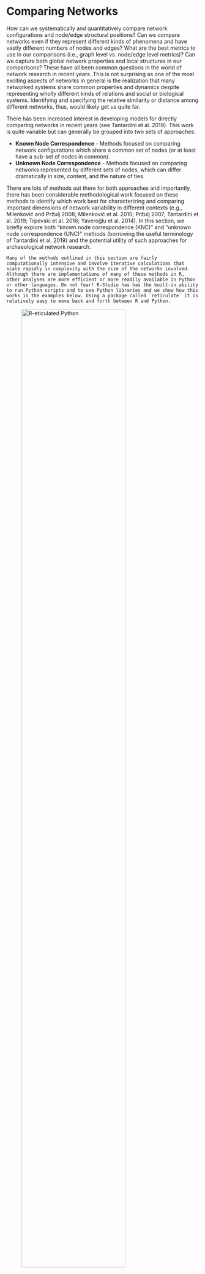 # Comparing Networks{#ComparingNetworks}

How can we systematically and quantitatively compare network configurations and node/edge structural positions? Can we compare networks even if they represent different kinds of phenomena and have vastly different numbers of nodes and edges? What are the best metrics to use in our comparisons (i.e., graph level vs. node/edge level metrics)? Can we capture both global network properties and local structures in our comparisons? These have all been common questions in the world of network research in recent years. This is not surprising as one of the most exciting aspects of networks in general is the realization that many networked systems share common properties and dynamics despite representing wholly different kinds of relations and social or biological systems. Identifying and specifying the relative similarity or distance among different networks, thus, would likely get us quite far.

There has been increased interest in developing models for directly comparing networks in recent years (see Tantardini et al. 2019). This work is quite variable but can generally be grouped into two sets of approaches:

* **Known Node Correspondence** - Methods focused on comparing network configurations which share a common set of nodes (or at least have a sub-set of nodes in common). 
* **Unknown Node Correspondence** - Methods focused on comparing networks represented by different sets of nodes, which can differ dramatically in size, content, and the nature of ties.

There are lots of methods out there for both approaches and importantly, there has been considerable methodological work focused on these methods to identify which work best for characterizing and comparing important dimensions of network variability in different contexts (e.g., Milenković and Pržulj 2008; Milenković et al. 2010; Pržulj 2007; Tantardini et al. 2019; Trpevski et al. 2016; Yaveroğlu et al. 2014). In this section, we briefly explore both "known node correspondence (KNC)" and "unknown node correspondence (UNC)" methods (borrowing the useful terminology of Tantardini et al. 2019) and the potential utility of such approaches for archaeological network research.

```block
Many of the methods outlined in this section are fairly computationally intensive and involve iterative calculations that scale rapidly in complexity with the size of the networks involved. Although there are implementations of many of these methods in R, other analyses are more efficient or more readily available in Python or other languages. Do not fear! R-Studio has has the built-in ability to run Python scripts and to use Python libraries and we show how this works in the examples below. Using a package called `reticulate` it is relatively easy to move back and forth between R and Python.
```
![R-eticulated Python](images/reticulated_python.png){width=80%}

## Known Node Correspondence Methods{#KnownNode}

In this section, we outline potential analytical approaches we can take when our networks share the same nodes or when they have a substantial sub-set of nodes in common. Approaches in this vein are frequently used for comparing different layers of multi-layer networks or different temporal slices of dynamic networks. As both of these kinds of data are common in archaeology these methods likely have much to offer. 

### Direct Comparison of Adjacency Matrices{#CompareAdjacencyMatrices}

The simplest approach to comparing networks with a common set of nodes is to simply directly evaluate differences in the underlying adjacency matrices. For example, you can simply take the absolute difference of one matrix from the other and then normalize it based on some distance metric. Importantly this simple approach works on both simple binary networks, directed networks, as well as weighted networks.

For the example here we will use three time slices of a ceramic similarity network from the [Southwest Social Networks Project](#SWSN) San Pedro region dating to AD1250-1300, AD1300-1350, and AD1350-1400 respectively. Each network object is named based on the first year in the 50 year interval it represents. These network slices have nodes in common but the nodes present in each interval are not identical. Thus, we first create a function below called `network_subset_common` which requires two network objects and the name attribute and outputs a list with two networks that include only those nodes where the two overlap. Let's start by importing the data and finding the common networks for every combination of the three time slices. Our output objects are named `net` followed by the year indicating the first 50 year interval included, then `_`, and then the year indicating the second 50 year interval. Here we make lists for both the consecutive intervals and the non-consecutive intervals. Download the [data here](data/SanPedro_nets.Rdata) to follow along:

```r
library(statnet)

load("data/SanPedro_nets.Rdata")

network_subset_common <-
  function(net1, net2, namevar = "vertex.names") {
    net1_names <-
      network::get.vertex.attribute(net1, attrname = namevar)
    net2_names <-
      network::get.vertex.attribute(net2, attrname = namevar)
    common_names <- net1_names[which(net1_names %in% net2_names)]
    out1 <- net1 %s% which(net1 %v% namevar %in% common_names)
    out2 <- net2 %s% which(net2 %v% namevar %in% common_names)
    return(list(out1, out2))
  }

net1250_1300 <-
  network_subset_common(AD1250net, AD1300net, namevar = "vertex.names")
net1300_1350 <-
  network_subset_common(AD1300net, AD1350net, namevar = "vertex.names")
net1250_1350 <-
  network_subset_common(AD1250net, AD1350net, namevar = "vertex.names")
```

In order to make comparisons, we next extract the adjacency matrices from the network list objects of interest. Let's start by comparing AD1250-1300 and AD1300-1350. First we extract the matrices:

```r
net1 <- as.matrix(net1250_1300[[1]])
net2 <- as.matrix(net1250_1300[[2]])
```

Next, we find the absolute value of the difference between these two adjacency matrices:

```r
net_diff <- abs(net1-net2)

# Let's look at the first 4 rows and columns
net_diff[1:4, 1:4]
```

Now we can simply identify the number and proportion of edges that differ between the two adjacency matrices. This metric can be formally defined as:

$$S = 1- \frac{\Sigma | A^1_{ij} - A^2_{ij}|}{n(n-1)}$$

where

* $A^1_{ij}$ and $A^2_{ij}$ are the adjacency matrices with identical sets of nodes.
* $n$ is the number of nodes

Let's take a look using the matrices we created above:

```r
1 - (sum(net_diff) / (nrow(net_diff) * (nrow(net_diff) - 1)))
```

So this number let's us know that the proportion of ties in common between our two networks is `0.82`.

We can roll this whole process into a function for ease of use. The function we use here expects two adjacency matrices with the same node set.

```r
adjacency_compare <- function(net1, net2) {
  net_diff <- abs(net1 - net2)
  out <-
    1 - (sum(net_diff) / (nrow(net_diff) * (nrow(net_diff) - 1)))
  return(out)
}

# Run function for comparing AD1300-1350 to AD1350-1400
adjacency_compare(as.matrix(net1300_1350[[1]]),
                  as.matrix(net1300_1350[[2]]))

# Run function for comparing AD1250-1300 and AD1350-1400
adjacency_compare(as.matrix(net1250_1350[[1]]),
                  as.matrix(net1250_1350[[2]]))
```

As these results show, our comparison between AD1250-1300 and AD1300-1350 showed the most overlap, followed by the AD1300-1350 and AD1350-1400 interval with an overlap of `0.63` and then finally our non-sequential comparison between AD1250-1300 and AD1350-1400 with an overlap of `0.47`.

This procedure also works on weighted networks, directed networks, or any other form of one-mode network. In the next chunk of code we create two random weighted networks, convert them to adjacency matrices and then compare them using our function:

```r
library(igraph)
set.seed(3464)
rnet1 <- erdos.renyi.game(n = 40, p.or.m = runif(1))
E(rnet1)$weight <- sample(1:5, ecount(rnet1), replace = TRUE)

rnet2 <- erdos.renyi.game(n = 40, p.or.m = runif(1))
E(rnet2)$weight <- sample(1:5, ecount(rnet2), replace = TRUE)

par(mfrow=c(1,2))
plot(rnet1)
plot(rnet2)
par(mfrow=c(1,1))

ra1 <- as_adjacency_matrix(rnet1, sparse = FALSE)
ra2 <- as_adjacency_matrix(rnet2, sparse = FALSE)

adjacency_compare(ra1, ra2)
```

This basic adjacency matrix comparison approach can help us get a sense of how similar or different our networks are but it does not account for the direction of difference nor does it provide a means for interpreting that difference in relation to network structure. As we will see, the examples below extend this basic approach in several ways that allow us to consider such features of our network data.

### Quadratic Assignment Procedure{#QAP}

The quadratic assignment procedure (QAP) is a method for evaluating network correlations or other network metrics among two networks with the same node-set using Monte Carlo simulation methods. In R, the QAP function and test are available in the `statnet` package through a function called `qaptest`. 

Using the lists of network objects with same node-set we defined in the last example, we can make further assessments of the similarity between them using the `gcor` or graph correlation function in the `sna` package. This function gives a number between -1 and 1 which indicates the degree and direction of similarity in edges between the two networks. If the two networks have all present and absent edges in common, they would get a value of 1 and if absence and presence are reversed (all active edges in net1 are inactive in net2 and all inactive edges in net1 are active in net2) they would get a value of -1.


```r
gcor(net1250_1300)[[2]]

gcor(net1300_1350)[[2]]

gcor(net1250_1350)[[2]]
```

As the results here show, AD1250-1300 and AD1300-1350 are reasonably similar with a graph correlation of `0.63` and AD1300-1350 and AD1350-1400 is less similar with a correlation of `0.39`. When we compare the non-sequential intervals AD1250-1300 and AD1350-1400 we see even lower similarity at `0.21`. Notably all values are positive. The question that remains, however, is how we might interpret these values. For example, if we had two nearly complete or nearly empty networks we could potentially get a high graph correlation by chance. The QAP test is designed to deal specifically with this issue.

The QAP test creates a large number of random versions of the two imported network objects (by randomly switching node label assignments while keeping the same network structure) and then calculates the graph correlation (or some other graph level function) between the random versions of the networks for every simulation (the number of simulations is set to 1000 by default). The logic behind this is that if randomly shuffling of the network labels generated new networks that frequently produced graph correlation values as high or higher than the observed, that would suggest that the correlation between our observed networks could be easily generated by chance given network size and density. If, on the other hand, few or no random network label shufflings produced correlations as high and higher than the observed correlation, that could be used to reject the null hypothesis that the relationship between our graphs is random.

Let's give it a shot for all three comparisons and then discuss the results:


```r
set.seed(43673)

qap1250_1300 <- qaptest(net1250_1300, gcor, g1 = 1, g2 = 2)
qap1250_1300

qap1300_1350 <- qaptest(net1300_1350, gcor, g1 = 1, g2 = 2)
qap1300_1350

qap1250_1350 <- qaptest(net1250_1350, gcor, g1 = 1, g2 = 2)
qap1250_1350
```

The value we're most interested in here is the top p-value which is the simulated probability of obtaining a correlation as high or higher than the observed from randomly shuffled versions of our network. The first two comparisons for temporally sequenced periods both show simulated p-values at or near `0` suggesting that there is a low probability of obtaining correlations as high as the observed in shuffled networks. For the comparison between the non-consecutive AD1250-1300 and AD1350-1400 intervals, however, we get a considerably higher probability with `p = 0.093`. Our results indicate that in 93 of the 1000 random network label shuffles a correlation value as high or higher than the observed was recorded. In light of this we would probably not put much weight behind the correlation between those periods. As the function documentation suggests, QAP results should not be interpreted as indicative of underlying structural differences between networks, but instead simply differences in a particular node labeling schema controlling for structural differences (as only labels are shuffled and not actual network structures).

Finally, we can plot a visualization of the QAP test which provides a density plot of the correlation values produced in each random replication along with a dotted line representing the observed value:

```r
plot(qap1250_1300, xlim = c(-1, 1))

plot(qap1300_1350, xlim = c(-1, 1))

plot(qap1250_1350, xlim = c(-1, 1))
```

QAP is potentially useful for identifying whether or not a given similarity or other graph level metric between two graphs is statistically significant, but there are also problems with this method in that results can also vary in relation to the size and topological nature of the networks in question (see Anderson et al. 1999).

### DeltaCon{#DeltaCon}

Another method for comparing networks with a common node-set that has more recently gained popularity is the DeltaCon approach (Koutra et al. 2016). This method is similar to the direct comparison of adjacency matrices except that it is based on the commonality in paths between networks rather than just specific edges. The underlying assumption here is that simply matching first degree connections doesn't capture the true similarities and differences in networks and capturing paths of various lengths will likely provide a better assessment of structural similarities and differences among networks. Much like the adjacency matrix methods above DeltaCon ranges from 0 to 1 and provides and indication of the strength of association between the two networks.

The analytical details and justification of DeltaCon are beyond the scope of this guide and we direct you [to the original paper](https://dl.acm.org/doi/abs/10.1145/2824443) where this method was defined for more details. Luckily, GitHub user [Baoxu "Dash" Shi](https://github.com/bxshi) has already created an R function to calculate DeltaCon that is [available here](https://github.com/bxshi/rdsg). We have ported that function into a script in this repository and use that here. Note that this function relies on three packages which must be installed to use this function: `Matrix`, `SparseM`, and `pracma`.

This function expects two numeric edge lists representing networks with the same node set and you also must indicate the number of nodes in each (so that unconnected nodes/isolates can also be considered). Let's give this a try with the same San Pedro network data we imported above. [Click here](scripts/delta_con.R) to download our modified version of the script used here:

```r
source("scripts/delta_con.R")

el1 <- as.data.frame(as.edgelist(net1250_1300[[1]]))
el2 <- as.data.frame(as.edgelist(net1250_1300[[2]]))

delta_con(el1, el2, nnodes = 13)
```

We get a value of `0.86` which is just a little higher than our adjacency matrix comparison. Now let's try it for the other interval comparisons:

```r
el1 <- as.data.frame(as.edgelist(net1300_1350[[1]]))
el2 <- as.data.frame(as.edgelist(net1300_1350[[2]]))

delta_con(el1, el2, nnodes = 19)


el1 <- as.data.frame(as.edgelist(net1250_1350[[1]]))
el2 <- as.data.frame(as.edgelist(net1250_1350[[2]]))

delta_con(el1, el2, nnodes = 13)
```

Interestingly, when we compare these results to the simple adjacency matrix comparison above we see some pretty big differences. In the adjacency matrix comparison the non-consecutive intervals were the least similar of the three comparisons with an overlap proportion of about `0.47`. Here the DeltaCon for that comparison is actually higher than that for the AD1300-1350 and AD1350-1400 comparison. This suggests that, although there may be first order differences in nodes between the non-sequential networks, there are perhaps slightly greater similarities in longer paths between the two. This example illustrates how making multiple comparisons with different approaches can sometimes reveal unexpected insights.


## Unknown Node Correspondence{#UnknownNode}

Although methods for comparing networks with a common node-set are useful, perhaps the more common use case for network comparison considers networks that do not have the same nodes or even the same size. Indeed, network analysts are frequently interested in characterizing the similarity and differences among networks that have entirely different sources (for example, comparing road networks to the internet). There are a variety of methods designed for this use case and here we highlight a few of the most useful drawing on the methodological comparison of methods presented by [Tantardini et al. 2019](https://www.nature.com/articles/s41598-019-53708-y#Sec2). Many of the methods outlined by Tantardini and colleagues are available in R but even more are available in Python and anyone considering seriously investigating these approaches for archaeological data would probably want to use Python (we show how you can use Python within R-Studio below).

### Comparing Network Global and Local Statistics{#ComparingStatistics}

Perhaps the simplest and most common means for comparing networks is to simply compare different network metrics and properties of those networks (standardized by network size or type). For example, we could calculate the density of two networks and compare the values and get some sense of how they relate (at least in terms of that one feature). Alternatively, we could calculate node or edge based metrics like centrality and then compare the resulting distributions. We have already shown several examples of this type of comparison in the Exploratory Network Analysis section of this document with our [Roman Roads Case Study](#ExploratoryRomanRoads). In that example, we happened to be using three networks with the same node-set but this is certainly not required. 

In the chunk of code below we reproduce our `net_stats` function for calculating a range of network metrics from the [Exploratory 
Network Analysis](#Exploratory) section and then calculate those stats for our San Pedro time-slice networks.

```r
library(igraph)

net_stats <- function(net) {
  out <- matrix(NA, 10, 2)
  out[, 1] <- c("Nodes", "Edges", "Isolates", "Density", "Average Degree",
               "Average Shortest Path", "Diamater",
               "Clustering Coefficient", "Closed Triad Count",
               "Open Triad Count")
  # number of nodes
  out[1, 2] <- vcount(net)
  # number of edges
  out[2, 2] <- ecount(net)
  # number of isolates
  out[3, 2] <- sum(igraph::degree(net) == 0)
  # network density rounding to the third digit
  out[4, 2] <- round(edge_density(net), 3)
  # mean degree rounding to the third digit
  out[5, 2] <- round(mean(igraph::degree(net)), 3)
  # mean shortest path length rounding to the third digit
  out[6, 2] <- round(igraph::mean_distance(net), 3)
  # network diameter
  out[7, 2] <- igraph::diameter(net)
  # average global transitivity rounding to the third digit
  out[8, 2] <- round(igraph::transitivity(net, type = "average"), 3)
  # closed triads in triad_census
  out[9, 2] <- igraph::triad_census(net)[16]
  # open triads in triad_census
  out[10, 2] <- igraph::triad_census(net)[11]
return(out)
}
```


Since our San Pedro networks are `network` format objects we use the `intergraph` package to convert them to the `igraph` objects this function expects.

```r
library(intergraph)

ns1 <- net_stats(asIgraph(AD1250net))
ns2 <- net_stats(asIgraph(AD1300net))
ns3 <- net_stats(asIgraph(AD1350net))

ns_res <- cbind(ns1, ns2[, 2], ns3[, 2])
colnames(ns_res) <- c("Measure", "AD1250-1300", "AD1300-1350",
                      "AD1350-1400")

knitr::kable(ns_res, format = "html")
```

Data like this can be useful for making general comparisons of networks. For example, we can see major differences in density among our time periods. Further the ratio of open to closed triads differs dramatically through time. 

Another simple approach that is frequently used for comparing networks is to compare distributions of node or edge level statistics. For example, we can compare degree distributions among our networks here using simple histogram visuals:

```r
hist(
  sna::degree(AD1250net, rescale = TRUE),
  main = "AD1250-1300",
  xlab = "Degree"
)
hist(
  sna::degree(AD1300net, rescale = TRUE),
  main = "AD1300-1350",
  xlab = "Degree"
)
hist(
  sna::degree(AD1350net, rescale = TRUE),
  main = "AD1350-1400",
  xlab = "Degree"
)

```

A quick glance at these three plots shows that the degree distributions differ in magnitude and the direction of skew among our three intervals. We could take this further by examining features of these distributions in detail and this may provide additional information about differences in the network structures and potential generative processes.

Simple comparisons like those shown here are often a good first step, but it can be difficult to know what to make of differences in such metrics or distributions. In the next several examples, we present approaches that are designed to provide information to help put such single metric/feature comparisons in context.

### Graph Kernel Methods{#NetworkKernel}

A network (or graph) kernel is a function that measures the similarity of a pair of networks based on comparisons of vectors representing specific features of those networks. In practice this represents an inner product of two vectors representing some relevant feature (in a single dimension) of those networks. To explain how this works let's consider a hypothetical example where we want to compare a set of books on various topics to determine how similar each book is to all the other books. Say we have these books as digital text files and we have not previously read them. How might we begin? One relatively simple approach (simple for a computer at least) would be to tabulate all of the words in each book and then compare the frequency distributions of each book to all the others. This is the so-called "bag of words" approach  where similarities in books are defined not by the structure of the content but simply by the overlap in word frequency. Two books on fishing are more likely to have more words in common than a book on fishing and another on nuclear physics. We can extend this same general line of thinking to networks to create a "bag of graphs" representation of the underlying network which provide vectors for comparison (see Silva et al. 2018).

Let's start with a relatively simple example. Let's say we are interested in defining a kernel for comparing two networks based on their "graphlet" representation. A graphlet is simply a set of possible configurations that a set of nodes can take for a given $k$ number of nodes. For example, for 3 nodes the following graphlets are possible configurations:

```r
library(ggraph)
library(ggpubr)

g <- list()
xy <-
  as.data.frame(matrix(
    c(0.1, 0.1, 0.9, 0.1, 0.5, 0.45),
    nrow = 3,
    ncol = 2,
    byrow = TRUE
  ))


for (i in 0:3) {
  g_temp <- graph_from_isomorphism_class(size = 3,
                                         number = i,
                                         directed = FALSE)
  g[[i + 1]] <- ggraph(g_temp,
                       layout = "manual",
                       x = xy[, 1],
                       y = xy[, 2]) +
    xlim(0, 1) +
    ylim(0, 0.5) +
    geom_node_point(size = 6, col = "purple") +
    geom_edge_link() +
    theme_graph(
      plot_margin =
        margin(2, 2, 2, 2)
    ) +
    ggtitle(i) +
    theme(plot.title = element_text(hjust = 0.5))
}

# motifs ordered by order in triad_census function
ggarrange(
  g[[1]], g[[2]], g[[3]], g[[4]])

```

So for two graphs, we could then compare the number of times each of these configurations appears. Let's make a couple of small random graphs and try it out:

```r
set.seed(4354)
g1 <- erdos.renyi.game(6, 0.6)
g2 <- erdos.renyi.game(5, 0.4)

plot(g1)
plot(g2)
```

Now we can tabulate the number of graphets of each configuration from 0 to 3 as denoted above for each graph as a vector:

$$\begin{aligned}
f_{G1} =& (0, 4, 8, 8) \\
f_{G2} =& (0, 3, 6, 1)
\end{aligned}$$

Now we further need to account for the size of each network and the number of graphlets so we can divide the graphlet counts but total number of graphlets in each network:

$$\begin{aligned}
f_{G1} =& (0, 4, 8, 8) / 20 = (0, 0.2, 0.4, 0.4) \\
f_{G2} =& (0, 3, 6, 1) / 10 = (0, 0.3, 0.6, 0.1)
\end{aligned}$$

Now to create we can create a kernel describing the relationship between these two graphs by calculating the inner product of the transpose of the vector for the first graph by the vector of the second graph:

$$K(G1,G2) = F_{G1}^T \cdot F_{G2} = 0.34$$

```r
fg1 <- c(0, 4, 8, 8)
fg1 <- fg1 / sum(fg1)

fg2 <- c(0, 3, 6, 1)
fg2 <- fg2 / sum(fg2)

t(fg1) %*% fg2
```

So in this case our returned value is `0.34` for graphlet kernel $k=3$.

There are many other kinds of kernels that can be calculated on such networks. For example, we can calculate a shortest path kernel which determines how many shortest paths of length 1 through the diameter of the network (standardized for the total number of shortest paths possible) for both networks. Further, we could create a random walk kernel by generating a number of random walks on both networks simultaneously and then quantifying the number of matching walks. There are many different types of kernels that can be calculated in networks and the details of these are described elsewhere (see Ghosh et al. 2018).

```block
The package `graphkernels` provides a set of 14 graph kernel calculation methods that can be calculated for both R and Python. This package works using `igraph` network objects and expects a list of networks grouped in a single object. We use the R implementation in our example here.
```

In the chunk of code below, we convert our San Pedro `network` objects into the `igraph` network format and then calculate graphlet kernel for $k=3$, a random walk kernel, and finally a shortest path kernel. The results are provided as a symmetric matrix and we can evaluate comparisons between networks by looking at the row and column corresponding to the item number in the list provided to the function. The values are in terms of whatever measure is provide (e.g., number or length of random walks, proportional overlap of graphlets, etc.) but in general, larger numbers indicate greater similarity between networks for a given feature.

Let's give it a try:


```r
library(graphkernels)
library(intergraph)
g <- list(asIgraph(AD1250net), asIgraph(AD1300net), asIgraph(AD1350net))

k_graphlet <- CalculateGraphletKernel(g, par = 3)

k_rw <- CalculateGeometricRandomWalkKernel(g, par = 0.00001)

k_sp <- CalculateShortestPathKernel(g)

out <- matrix(NA, nrow = 3, ncol = 3)

out[1, 1] <- k_graphlet[1, 2]
out[2, 1] <- k_graphlet[2, 3]
out[3, 1] <- k_graphlet[1, 3]

out[1, 2] <- k_rw[1, 2]
out[2, 2] <- k_rw[2, 3]
out[3, 2] <- k_rw[1, 3]

out[1, 3] <- k_sp[1, 2]
out[2, 3] <- k_sp[2, 3]
out[3, 3] <- k_sp[1, 3]

row.names(out) <-
  c("AD1200-1250, 1300-1350",
    "AD1300-1350, 1350-1400",
    "AD1250-1300, 1350-1400")
colnames(out) <- c("graphlets", "random walks", "shortest paths")

knitr::kable(out, "html")

```

As these results above show, the rank-order of kernel values for different metrics are not the same, despite using the same networks. As this illustrates, a single graph kernel doesn't typically paint the whole picture and graphs can be similar in some features and not others. There are many more graph kernel methods available and it would likely be profitable for archaeological network analysts to explore these methods in greater detail.

### Spectral Methods{#SpectralMethods}

A network *spectrum* is a complex set of functions based on *eigenvalues* of a network that describe the structural properties of that network in $n$ or fewer dimensions when $n$ is the number of nodes in that network. Many approaches to network comparison rely on network *spectra*. In short you can think of a *spectrum* as a set of values that describe the relationships in a network based on linear transformations of the underlying adjacency matrix and those can be compared between different networks. A full explanation of eigenvectors and eigenvalues is beyond the scope of this document ([but check here for a good video explanation](https://www.youtube.com/watch?v=PFDu9oVAE-g)) but in short, eigenvectors ($\overrightarrow v$) and eigenvalues ($\lambda$) for an adjacency matrix ($A$) satisfy the following equation:

$$\begin{aligned}
A \overrightarrow v = &  \lambda \overrightarrow v \\
A \overrightarrow v - \lambda \overrightarrow v =  &  0
\end{aligned}$$

That is, the adjacency matrix multiplied by the eigenvector is equal to the eigenvalue multiplied by the same eigenvector. In two dimensions, we can visualize how this might work by imagining that we stretch or shear an image in a particular direction and evaluate the outcome for specific vectors along that image. In the Mona Lisa example below when we apply a shearing transformation to the famous painting, points along the red axis are no longer along the same directional vector after the transformation. Points along the blue axis, however, are still exactly where they were before the transformation. Thus, the blue vector is an *eigenvector*. In this case we have not re-scaled the image so points along the blue vector are in the same place in both images. Thus, our *eigenvalue* would be 1. If we had sheared the pictures as we see here but also scaled the picture by a factor of 2 our *eigenvalue* for the blue vector would be 2 meaning that if a particular pixel was on the point (0,1) in the first image it would be on the point (0,2) in the sheared and scaled image.

![Eigenvector image stretching example](images/Mona_Lisa_eigenvector_grid.png){width=100%}

If we want to extend this to three dimensional space we could imagine rotating a cube in some direction around some random axis. If we think of every point within that cube as having coordinates in 3D space, the only points that will remain along the same vector same after the rotation are those that fall along the axis of rotation. That would be the eigenvector of that transformation. If we were to expand or shrink the shape while making this rotation, the scaling factor would represent the eigenvalue. 

When we apply this same approach to a larger n-dimensional space like an adjacency matrix representing $n$ nodes it becomes a bit harder to visualize but the underlying principle is the same. The set of all eigenvalues (which is of length $n$ for an $n$ x $n$ adjacency matrix) ordered from largest to smallest is the *spectrum* of that matrix. Once we have these in hand for two graphs, we can simply find the Euclidean distance between them as:

$$d(G_1,G_2) = \sqrt{\Sigma_i(s_i^{(1)}-s_i^{(2)})^2} $$

where

* $s_i^{(1)}$ is the spectrum for graph 1 ($G_1$) ordered from largest to smallest
* $s_i^{(2)}$ is the spectrum for graph 2 ($G_2$) ordered from longest to smallest.

If one spectrum vector is longer than the other the vector can be padded with zeros while maintaining the ordering.

Spectral comparisons are useful for comparing graphs of different sizes but there are some issues including the fact that different graphs can have the same spectra and small changes in graph structure can sometimes result in large changes in spectra. Despite these potential problems these methods are still common, especially for comparisons of large graphs as they can be calculated efficiently.

To take this one step further, many graph-based spectral comparison methods are not based on the adjacency matrix directly, but instead further derivations of that matrix that highlight special features. For example, many methods are based on what is called the Laplacian matrix. A Laplacian matrix is the degree matrix of a graph minus the adjacency matrix of the same graph. The degree matrix is defined as a $n$ x $n$ matrix where all entries outside of the diagonal are 0 and the values along the diagonal represent the degree of the network for each node. The same methods described above can be used to find eigenvector and eigenvalues of a Laplacian matrix by simply replacing that matrix for the adjacency matrix ($A$) in the equation above.

There are a few existing packages out there that allow for assessments of spectral-based graph comparisons. We have found many of the most useful and efficient to be limited to Python rather than R. Thus, we take this an an opportunity to explore how Python scripts can be used within R-Studio and using R objects using the package called `reticulate`.

```block
The R package `reticulate` is designed to help you move objects and functions back and forth between R and Python environments on your computer. In order to use `reticulate` you need to install the R package and also install an instance of Python >= 3.8 on your computer. The easiest way to install Python on your machine if you don't already have it is to use the `reticulate::install_miniconda()` right in your R console. [Check here for more details](https://rstudio.github.io/reticulate/).
```

Let's first initialize the `reticulate` package:

```r
library(reticulate)
```

At this point install Python if you have not already done that using the `reticulate::install_miniconda()` command. Once Python in installed you will then need to install a Python package called [NetLSD (Network Laplacian Spectral Descriptors)](https://github.com/xgfs/NetLSD). The easiest way to do this is to click on the "Terminal" panel in your R-Studio instance and then type the following command directly at the terminal (you only need to do this once in an instance of R-Studio):

```python
pip install netlsd
```

If all goes well, that will install the NetLSD Python package in the instance of Python associated with your R-Studio installation and then you call Python commands either directly from the terminal or using special functions built into the `reticulate` package. This is a package that calculates spectral distance between networks using a version of the Laplacian matrix described above to define eigenvalues for each graph.

First, let's create a few network objects in R that we can use in a Python environment. In this case we need adjacency matrices for the NetLSD package:


```r
g1 <- as.matrix(AD1250net)
g2 <- as.matrix(AD1300net)
g3 <- as.matrix(AD1350net)
```

```block
In any R Markdown document in R-Studio you can create a block and specify it as Python code by simply changing the initial `r` inside the `{r}` to `{python}`. 
```

Now that we've created our objects in R, we can run our functions in Python. The following chunk of code is actually in Python rather than R although it looks relatively similar. The first few lines consist of import commands which tell Python to initialize the required packages we will use (this is much like the `library()` function in R).

Next, we create Python objects from our R objects. Any object that is in the R global environment can be called within Python in R-Studio by using the prefix `r.` before the name of the object. In the code below, we define a Python object called `graph1` that is based on the R object called `g1` using the `r.g1` command.

The next line of codes represent functions that are within the Python package we installed. First we call a function called `heat` within the `netlsd` package by adding `netlst.heat()` and then providing the object to which this function should be calculated in the parentheses. Next we then calculate the Laplacian spectral distance between two graphs using a function in the `numpy` package (which we imported with the shortened name `np`) by typing `np.linalg.norm`. Just like in R, we can assign the result to an object and then type the name of that object to report the output on the screen.


```python

import netlsd
import numpy as np

graph1 = r.g1
graph2 = r.g2
graph3 = r.g3

desc1 = netlsd.heat(graph1)
desc2 = netlsd.heat(graph2)
desc3 = netlsd.heat(graph3)

distance1_2 = np.linalg.norm(desc1 - desc2) 
distance1_2

distance2_3 = np.linalg.norm(desc2 - desc3) 
distance2_3

distance1_3 = np.linalg.norm(desc1 - desc3) 
distance1_3

```

The results above show the Laplacian spectral distance between our three temporal networks. Smaller numbers indicate less distance and these numbers are not bounded on the upper end. Our results here show that the distance between AD1300-1350 and AD1350-1400 is the smallest (meaning those graphs are most similar by this measure) and the comparison between non-consecutive intervals is the greatest. 

The advantage of this spectral method is that is a comparison of a summary of the overall structural properties of a network rather than a particular feature as we saw with the graph kernel methods.

Importantly, this metric could also be used to compare graphs that differ dramatically in size and scale as well. In the next chunk of code we import the `networkx` package as `nx` and then create a random graph with 1000 nodes using the Barabasi-Albert algorithm. We then compare that to our original 13 node network from AD1250-1300 to show how we can compare networks of dramatically different sizes. Note that all eigenvalues after the first 13 for the San Pedro network will be defined as 0.

```python
import networkx

# create a random graph with 1000 nodes
g4 = networkx.barabasi_albert_graph(1000, m = 20, seed = 13) 
desc4 = netlsd.heat(g4)

distance_new = np.linalg.norm(desc1 - desc4) 
distance_new
```

We have certainly not exhausted the possibilities for spectral graph comparison here. In particular, it is currently unclear how such network summaries work for networks with features like common archaeological networks (for example, similarity networks with very high degrees of closure). As spectral methods perform differently for networks with different structural tendencies, such evaluation of archaeological networks with this in mind would be useful.


### Portrait Divergence{#PortraitDivergence}

Another recently developed method which attempts to provide an overall metric of network relationships is referred to as the *portrait divergence* approach (Bagrow et al. 2018). This approach defines divergence among two networks of non-overlapping nodes based on the distribution of shortest path lengths in the network. Specifically, this method creates a network "portrait" which is a matrix $B_{lk}$ where $l$ is an integer vector from $0$ to the network diameter $d$ and $k$ is a vector from $0$ to $N-1$ where $N$ is the number of nodes with $k$ shortest path at each distance $l$. This metric can also be used for weighted and directed networks. Using this matrix $B_{lk}$ portrait divergence is defined as:

$$P(k,l) = P(k|l)P(l) = \frac {1}{N}B_{lk} \frac {1}{\Sigma_c n^2_c}\Sigma_k k'B_{lk'}$$

where 

* $P(k,l)$ is the probability of choosing two nodes at random at distance $l$ and for one of the two nodes selected to have $k$ nodes at distance $l$. $Q(k,l)$ represents the same probability for network two.
* $N$ is the number of nodes in the network.
* $n_c$ is the number of nodes in connected component $c$. 

Portrait convergence is then calculated using the Jensen-Shannon divergence as:

$$D(G_1,G_2) = \frac {1}{2}KL(P||M) + \frac{1}{2}KL(Q||M)$$

where

* $M = (P+Q)/2$ and is the mixture distribution of $P$ and $Q$
* $KL(\cdot||\cdot)$ is the Kullback-Liebler divergence.

That's a lot of math, we know but essentially what this metric does is it creates a matrix that characterizes shortest path lengths in relation to the total diameter of each graph and the compares them based on the resulting probability distributions of paths of various length using assessments of mutual information. The Kullback-Liebler divergence is a measure of information lost when using one probability distribution to estimate another. This measure is not symmetric in that $KL(P||M)$ is not the same as $KL(M||P)$.

To run this in R, we're going to actually use a Python package/script and initialize it using the `reticulate` command `source_python()` which works essentially like `source()` for R scripts. Our Python script is a modified version of the script [placed on GitHub](https://github.com/bagrow/network-portrait-divergence) by Bagrow ([you can download our modified version here](scripts/portrait_divergence.py)).

In the next chunk of code we show another way that you can run Python code in R-Studio. In this example we first initialize the `portrait_divergence` function and then create 3 edge list objects. We then run the `portrait_divergence` function using the `py$` prefix. Much like we used the `r.` prefix to call global R objects in Python we can use `py$` to call Python objects in R. Using the `py$portrait_divergence()` function and supplying two edge lists as R objects we can run the function.


```r
library(reticulate)
source_python("scripts/portrait_divergence.py")

g1 <- as_edgelist(asIgraph(AD1250net))
g2 <- as_edgelist(asIgraph(AD1300net))
g3 <- as_edgelist(asIgraph(AD1350net))

py$portrait_divergence(g1, g2)
py$portrait_divergence(g2, g3)
py$portrait_divergence(g1, g3)

```

Portrait divergence ranges from 0 to 1 where lower values indicate a closer relationship in terms of shortest path portrait structure and 1 represents no overlap in the probability distributions for both networks.

Once again, this can also be used on networks of very different sizes and origins. In the next example we use the [Roman Road networks](data/road_networks.Rdata) we used in Section 3 to compare our San Pedro ceramic network to the road network. This Roman Road network has very different properties from the San Pedro network and is much larger as well.

```r
load("data/road_networks.RData")

py$portrait_divergence(g1, as_edgelist(road_net, names = FALSE))
```

When we compare our two networks we see a relatively high portrait divergence value which we might expect given the drastically different nature of these two networks.

Portrait divergence can also be calculated for weighted networks (based on a three column weighted network edge list) using the `portrait_divergence` function. In this example we add random weights to the same two networks we used in our last example to see how this effects the results. Note that the weighting schema can also have very different scales and this procedure will still work. In the example below weights in the AD1250-1300 ceramic similarity network range from 1-3 whereas values range from 1-100 in the road network.

```r
set.seed(46232)
g1w <- cbind(g1, sample(1:3, nrow(g1), replace = TRUE))
rnet <- as_edgelist(road_net, names = FALSE)
rnetw <- cbind(rnet, sample(1:100, nrow(rnet), replace = TRUE))

py$portrait_divergence(g1w, rnetw)

```

As this shows, we get a somewhat lower value when considering random weightings. It would likely be informative to evaluate sets of networks defined using different weighting schemes to track how different approaches to assigning and defining weight lead to different network portraits.

### Graphlet-based Methods{#GraphletMethods}

Another set of methods that have proven quite useful are referred to as graphlet-based measures. There are a few different specific models but in general these methods are grouped in that they define similarity in terms of the distribution of non-isomorphic sub-graphs of larger networks (typically ranging from 3 to 5 nodes). Experimental research has shown that these graphlet approaches do a good job of recovering information about the structure of networks, the individual positions of nodes and edges, and overall network topology as well as generative processes. Indeed, in their comparison of many network comparison methods, Tantardini et al. (2019) found graphlet-based methods generally performed the best under most common circumstances (although these methods have yet to be extended to weighted/valued networks). 

The basic premise is that for a set number of nodes there are limited numbers of unique graph motifs that are possible and by tallying the distribution of these and comparing between networks, we can get an idea of how similar networks are in terms of both local and global structural properties. The image below shows all of the possible undirected graphlet configurations for 2, 3, 4, and 5 nodes. The colored shading in this figure shows nodes that have structurally equivalent positions within the graphlet (so all nodes that are the same color in a given graphlet have the same structural position in that graphlet). The graphlets are further numbered (starting with 0) as they typically are in recent publications ($G_0$ to $G_{29}$) and nodes in unique "orbits" are further labeled $O_0$ to $O_{72}$. An orbit in this case refers to a unique structural position within a unique graphlet. 

![Graphlet automorphisms for 2, 3, 4, and 5 nodes (from Miglio et al. 2021: Figure 1)](images/graphlets.jpg){width=100%}

```block
Importantly, the quantification of graphlets for graphlet-based methods discussed here and the graphlet kernel described above are not exactly the same as general graphlet methods do not count graphlets of size $k$ with any unconnected nodes. For example, in graphlet-based methods for $k=3$ only graphlets are considered where all three nodes have at least one connection (unlike graphlet kernel methods which also considered an empty triad and a triad with one unconnected node).
```


Let's start by using learning how to use the `orca` package in R to calculate all orbits for a given $k$ for network objects. By way of example, we will once again use the [Roman Roads network data](data/road_networks.RData) as the first network and the [Cibola ceramic similarity network](data/Cibola_adj.csv) as the second (click on the links for each to download and follow along). To use the `orca` package, we need to convert our igraph network objects into edge list with all each column defined as integer data. We do this using the `apply` function with a `get.edgelist` function nested within it. After making this conversion we use the `orca::count4` and `orca::count5` functions to define counts of orbits for the $k=4$ and $k=5$ node configurations respectively. We then view the first few rows of each. These output data frames have a row for each node and the columns represent the counts of orbits of each configuration using the same numbering scheme shown in the figure above.

```r
library(orca)

# Read in data
load("data/road_networks.RData")
cibola <-
  read.csv(file = "data/Cibola_adj.csv",
           header = TRUE,
           row.names = 1)
cibola_net <- igraph::graph_from_adjacency_matrix(as.matrix(cibola),
                                                mode = "undirected")

# Calculate orbits for k = 4 and 5 for the Roman road network
road_net_int <-
  t(apply(igraph::get.edgelist(road_net, names = F), 1, as.integer))

road_orb4 <- orca::count4(road_net_int)
road_orb5 <- orca::count5(road_net_int)

head(road_orb4)
head(road_orb5)


# Calculate orbits for k = 4 and 5 for the Cibola network
cibola_net_int <-
  t(apply(igraph::get.edgelist(cibola_net, names = F), 1, as.integer))

cibola_orb4 <- orca::count4(cibola_net_int)
cibola_orb5 <- orca::count5(cibola_net_int)

head(cibola_orb4)
head(cibola_orb5)

```

#### Relative Graphlet Frequency Distribution{-}

Once these orbits have been enumerated for a pair of networks, there are many options for comparing those networks. The simplest method is to simply calculate the absolute difference in the frequency of graphlets normalized for the total number of graphlets in each network. This is called the Relative Graphlet Frequency Distribution (RGFD). Before we can do this, however, we have to take one intermediate step. The `orca::count4` and `orca::count5` functions calculate orbit counts, but not graphlet counts. We have made a simple function here that assigns graphlet counts using the same schema shown in the figure above.

```r
orbit_to_graphlet <- function(x) {
  out <- matrix(NA, nrow(x), 9)
  out[, 1] <- x[, 1]
  out[, 2] <- rowSums(x[, 2:3])
  out[, 3] <- x[, 4]
  out[, 4] <- rowSums(x[, 5:6])
  out[, 5] <- rowSums(x[, 7:8])
  out[, 6] <- x[, 9]
  out[, 7] <- rowSums(x[, 10:12])
  out[, 8] <- rowSums(x[, 13:14])
  out[, 9] <- x[, 15]
  colnames(out) <- c("G0", "G1", "G2", "G3", "G4", "G5", "G6", "G7", "G8")
  return(out)
}

road_graphlet <- orbit_to_graphlet(road_orb4)
head(road_graphlet)

cibola_graphlet <- orbit_to_graphlet(cibola_orb4)
head(cibola_graphlet)
```

With these in place we can then compare the two networks using a rescaled version of the relative graph frequency distribution defined here as:

$$d(G_1,G_2) = \Sigma_{i=1} | F_i(G_1) - F_i(G_2)|$$

where 

* $F_i(G_1)$ is the count of graphlet $i$ in network 1 divided by the total number of graphlets in network 1
* $F_i(G_2)$ is the count of graphlet $i$ in network 2 divided by the total number of graphlets in network 2

We can easily calculate this measure by dividing the column sums of graphlet counts for each network by the total number of graphlets in that network. Next we then find the sum of the absolute differences between the results. Note that in the version here we are using the 15 $k=4$ graphlets but we could also use the 73 $k=5$ graphlets or some other number (though larger numbers are computationally difficult to calculate and don't typically provide better results). Because this measure is a comparisons of two vectors of proportions that sum to 1, possible values range from 0 where two graphlet distributions are identical to 2 when two graphlet distributions are the inverse of one another. We have rolled this into a function here for ease of use. This function expects matrices of graphlet counts:

```r
rgfd <- function(graphlet1, graphlet2) {
  graphlet1_sum <- colSums(graphlet1) / sum(graphlet1)
  graphlet2_sum <- colSums(graphlet2) / sum(graphlet2)
  return(sum(abs(graphlet1_sum - graphlet2_sum)))
}


rgfd(road_graphlet, cibola_graphlet)
```

Our example here produced a distance of `1.0959` suggesting these networks share about half of their graphlet distributions in common.

Importantly, it is also possible to run the function defined above for orbit counts directly instead of just graphlet counts for either $k=4$ or $k=5$. Note that when we run the function for $k=4$ below for this example the results are identical to the graphlet counts above but this is by no means guaranteed. 

```r
rgfd(road_orb4, cibola_orb4)

rgfd(road_orb5, cibola_orb5)

```

Our results here suggest that there is a a somewhat greater distance in the distribution of orbits for $k=5$ than for $k=4$. 


#### Graphlet (Orbit) Distribution Agreement {-}

Another graphlet-based method for comparing networks is based on something called graphlet distribution agreement. This measure actually works on the orbits underlying graphlets so you may also sometimes see it referred to as the orbit distribution agreement measure. This measure is based on the distribution of degree for each of the 73 possible orbits for the graphlet $k=5$ case. It is calculated as follows for each possible orbit $j$ (indexed 0 through 72 as in the figure above):

$$NG^j(k) = \frac{d G^j(k)/k}{T_{G^i}} $$
where

* $d G^j(k) / k$ is the number of nodes in network $G$ touching $k$ times for orbit $j$ divided by $k$
* $T_{G^i}$ is the normalizing factor which is the sum of all values of the numerator for all values $j$ 

With this set of values in place for each orbit 0 through 72 for 2 networks we can then calculate agreement for each value of $j$ for two networks using the following equation:

$$A^j(G_1,G_2) = 1 - \sqrt{\frac{1}{2} \Sigma (N^j_{G_1}(k) - N^j_{G_2}(k))^2}$$

The final value for agreement is the geometric or arithmetic mean of all 73 values for $A^j(G_1,G_2)$. The value will range between 0 and 1 with larger numbers indicating greater agreement in the distribution of orbits. 

```block
Luckily for us, someone has already gone to the trouble of coding this method in R. GitHub User [QiliShi](https://github.com/QiliShi/NetworkSim) has created a package called `NetworkSim` which calculates the metric described above. This package is not in the CRAN archive, however, so it needs to be installed directly from GitHub using the `devtools::install_github` function. If you have not already installed this package, run the next line of code.
```

```r
devtools::install_github("QiliShi/NetworkSim")
```

The specific function within the `NetworkSim` package is called `netODA` for orbit distribution agreement. It expects either networks in igraph format or integer edge list objects to run. Let's give it a try using the Roman Road and Cibola ceramic similarity data we imported above using an arithmetic means:

```r
library(NetworkSim)

netODA(road_net, cibola_net, mean = "arithmetic")

```

Now let's compare the three versions of the Roman Road network (see [the section on Exploratory Analysis for more details](#ExploratoryRomanRoads)) using the arithmetic mean.

```r
netODA(road_net, road_net2, mean = "arithmetic")

netODA(road_net, road_net3, mean = "arithmetic")

netODA(road_net2, road_net3, mean = "arithmetic")
```

As we might expect, these different versions of the Roman Road network are quite similar in graphlet degree distribution with values closer to 1. Now let's try the same with the geometric mean. Here we will also include a comparison between the Cibola ceramic network and the first Roman Road network:

```r
netODA(road_net, road_net2, mean = "geometric")

netODA(road_net, road_net3, mean = "geometric")

netODA(road_net2, road_net3, mean = "geometric")

netODA(road_net, cibola_net, mean = "geometric")
```

Notice that the geometric mean (which is the $i_{th}$ root for the product of a set of $i$ numbers) is quite similar for the Roman Road comparisons but is `NA` for the comparisons of the Roman Road and the Cibola ceramic network. This is because geometric means are undefined if any value in the set of numbers considered is 0 or negative. In this case, this indicates that at least one Agreement value for one orbit configuration was 0 in this comparison. You should be aware that such cases exist and may even be fairly common when comparing very different networks.

#### Graphlet Correlation Distance{-}

One final graphlet-based measure that has shown considerable promise is the Graphlet Correlation Distance (GCD). This measure compares a correlation matrix based on orbit counts for one network to the correlation matrix based on orbit counts for a second network. Exploration focused on this measure has shown that some of the orbits defined above are actually redundant, meaning that counts of that orbit are perfectly correlated with some other orbit (Yaveroglu et al. 2015). Thus, when such measures are calculated those redundant orbits are discarded to avoid double counting particular structural positions. For the case of orbits for $k=4$ the redundant orbits are those indexed {3, 12, 13, 14} in the figure above. The remaining 11 orbits with the redundant orbits removed is used to calculated a measure called GCD-11 which is based on the remaining 11 non-redundant orbits. Work by Tantardini and others (2019) suggest that this measure performs better at recognizing different network generative models than either the GCD-15 measure (which includes redundant orbits for $k=4$) or GCD-73 and GCD-56 which represent the full and non-redundant orbit counts for the $k=5$ case. In the example here we will thus work with the GCD-11 measure.

The GCD-11 measure is calculated by:

* first defining $k=4$ orbit counts by node for two networks and then removing the four columns associated with the redundant orbits
* calculating an 11 x 11 correlation matrix using the rank order Spearman's $\rho$ measure of correlation for the data frame of orbit counts by node for both networks
* finally, GCD-11 is defined as the Euclidean distance between the upper triangle (excluding the diagonal) of both correlation matrices.

This measure, as it is based on Euclidean distance will be 0 when two networks are identical and has no upper bound.

We are unaware of any existing R package that calculates GCD-11 or any other derivation of Graphlet Correlation Distance, but it is relatively easy to create a function to obtain this measure. You can [download our GCD-11 script here](scripts/netGCD.R) or follow along with the code below. This `netGCD()` function requires the `orca` package and expects two `igraph` network objects as input.

```r
require(orca)

### GCD-11 function

netGCD <- function(net1, net2) {
  # Convert igraph objects into integer edge lists
  net1a <- t(apply(igraph::get.edgelist(net1, names = F), 1, as.integer))
  net2a <- t(apply(igraph::get.edgelist(net2, names = F), 1, as.integer))
  
  # Calculate orbit counts for 4 nodes and exclude redundant indexes
  orb1 <- orca::count4(net1a)[, -c(4, 13, 14, 15)]
  orb2 <- orca::count4(net2a)[, -c(4, 13, 14, 15)]
  
  # Create correlation matrix using Spearman's rho for both orbit counts
  orbcor1 <- cor(orb1, method = "spearman")
  orbcor2 <- cor(orb2, method = "spearman")
  
  # Convert to vector of upper triangle
  orbcor1 <- orbcor1[upper.tri(orbcor1)]
  orbcor2 <- orbcor2[upper.tri(orbcor2)]
  
  # Calculate Euclidean distance between results for each network
  out <- as.matrix(dist(t(cbind(orbcor1, orbcor2))))[2]
  
  return(out)
}
```


```block
Note that the indexes used to remove columns from the orbit count data frame above are different than the numbers indexes listed in the text above {3, 12, 13, 14} vs. {4, 13, 14, 15}. This is because R by default starts indexes at 1 and many other programming languages and the graphlet framework starts the index at 0.
```


Now let's give this a try using our Roman Road and Cibola ceramic networks:

```r
netGCD(road_net, cibola_net)

netGCD(road_net, road_net2)

netGCD(road_net, road_net3)

netGCD(road_net2, road_net3)

netGCD(road_net, road_net) # comparing identical networks
```

The GCD-11 values are higher for comparing networks generated through very different processes and, as we illustrate for the last example, 0 when we compare a network to itself. There is no upper bound on distance but by comparing sets of networks together and comparing the results we can get a better sense of how networks compare in structural properties.

As mentioned briefly above, GCD-11 is particularly well suited to identifying networks generated through similar processes. Thus, if we expect a network was generated in a particular way, we could create random networks generated by that process (and other competing generative processes) and then compare the results to aid in our interpretation. For example, in the next chunk of code we create a random small world network with 1000 nodes and another network generated using the Erdos Renyi process and and compare them both our Roman Road network.

```r
set.seed(3256)
sw1 <- sample_smallworld(dim = 1, size = 1000, nei = 2, p = 0.1)
er1 <- erdos.renyi.game(n = 1000, p = 0.1)

netGCD(road_net, sw1)

netGCD(road_net, er1)

netGCD(sw1, er1)
```

As this shows, there is a considerably smaller distance between our random small world network and the Roman Road network than there is between our Erdos-Renyi network and the Roman Road network. Indeed, the comparisons between the Erdos-Renyi model and the Roman Roads produces a similar high distance to a comparison of our random small world and Erdos-Renyi networks. This is not, of course, proof that our Roman Network network has small world structure but such a comparison could be part of an analytical path to evaluate that possibility.

### Alignment-based Methods{#Alignment}

There are a number of additional methods of Unknown Node Correspondence approaches to network comparison we haven't covered here. Many of these are simply slight alterations of the approaches we have already outlined but one set of methods known as alignment-based methods are somewhat different. These approaches come from computational biology and attempt to create mappings of ordered pairs of nodes in two networks that are in similar positions in both networks and various functions that assess the quality of matching. Most approaches to alignment-based methods do not simply rely on network information but other biological information (such as information based on the functions of particular genes or proteins) and thus can't be generalized to other areas. There are alignment based approaches which rely solely on topology which attempt to align networks based on graphlet degree distributions (similar to GCD discussed above). We have experimented with this method (GRAAL or GRAph ALigner) but found that it is more computationally intensive and tends to produce less useful results than other methods we have outlined. This doesn't mean such approaches aren't useful in any archaeological cases but we leave further experimentation to others.

